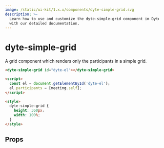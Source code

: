 ```yaml
---
image: /static/ui-kit/1.x.x/components/dyte-simple-grid.svg
description: >-
  Learn how to use and customize the dyte-simple-grid component in Dyte's UI Kit
  with our detailed documentation.
---
```


# dyte-simple-grid

A grid component which renders only the participants in a simple grid.

```html
<dyte-simple-grid id="dyte-el"></dyte-simple-grid>

<script>
  const el = document.getElementById('dyte-el');
  el.participants = [meeting.self];
</script>

<style>
  dyte-simple-grid {
    height: 360px;
    width: 100%;
  }
</style>
```

## Props

<PropsTable of="dyte-simple-grid" />

<head>
  <title>UI Kit dyte-simple-grid</title>
</head>
